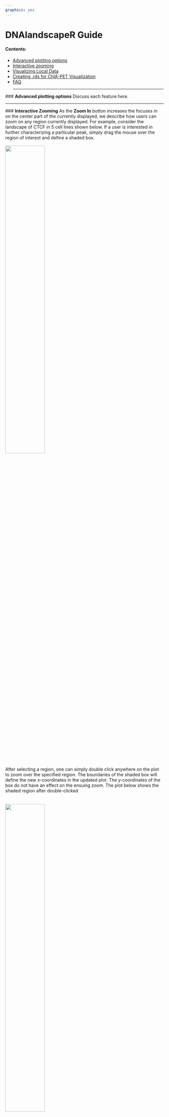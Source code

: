 ```yaml
---
graphics: yes
---
```

# **DNAlandscapeR Guide**
#### **Contents:**
* [Advanced plotting options](#apo)
* [Interactive zooming](#iz)
* [Visualizing Local Data](#uld)
* [Creating .rds for ChIA-PET Visualization](#crL)
* [FAQ](#faq)
<hr>

<a name="apo"></a>
### **Advanced plotting options**
Discuss each feature here. 
<hr>
<a name="iz"></a>
### **Interactive Zooming**
As the **Zoom In** button increases the focuses in on the center part of the currently displayed, we describe how users can zoom on any region currently displayed. For example, consider the landscape of CTCF in 5 cell lines shown below. If a user is interested in further characterizing a particular peak, simply drag the mouse over the region of interest and define a shaded box. <br><br>
<img src="zoom1.png" width="50%" height="50%" />
<br><br>
After selecting a region, one can simply double click anywhere on the plot to zoom over the specified region. The boundaries of the shaded box will define the new x-coordinates in the updated plot. The y-coordinates of the box do not have an effect on the ensuing zoom. The plot below shows the shaded region after double-clicked
<br><br><br>
<img src="zoom2.png" width="50%" height="50%" /><br><br>
<hr>

<a name="uld"></a>
### **Visualizing Local Data**
While our browser provides a wide variety of epigenetic data for both mouse and human, users may wish to include their own data to visualize in the browser. **DNAlandscapeR** accepts the common data file formats (BedGraph, BigWig) for visualizing methylation, ChIP-Seq, RNA-Seq, and other quantiative regional data in addition to a new data format for ChIA-PET that we discuss [below](#crL) how to generate. The **Upload** tab contains the following input parameters to add local data to **DNAlandscapeR**:
* Specify organism-- Choose which genome build (human/mouse) to visualize the new data alongside.
* Add file-- Choose the local file to be uploaded to **DNAlandscapeR**. The selected file will not be imported into the browser until later input options are specified and the **Add** button is pressed. 
* Specify track name-- The text entry will define the name of the added track both in the plotting and in the dropdown selection.
* Data type-- Identify the file type (we do not infer the type from upload). ChIP-Seq, RNA-Seq, and other quantiative regional data should be specified as ReadDepth.
* **Add**-- The local file will hosted in browser alongside the other pre-loaded datasets. A user can confirm the configuration of the local addition in the data frame listed on the main panel of the page. 

<hr>
<a name="crL"></a>
### **Creating .rds for ChIA-PET Visualization**
Here, we walkthrough the creation of a new data format for visualizing DNA loops from ChIA-PET experiments. Specifically, the browser plots S4 `loops` objects that are produced from the R package [diffloop](https://bioconductor.org/packages/release/bioc/html/diffloop.html). As diffloop does not process the raw .fastq reads, we recommend using the [mango](https://github.com/dphansti/mango) preprocessing pipeline. Here, we provide a working example of how the K562_1-POL2 track was generated from the [raw sequencing data](http://www.ncbi.nlm.nih.gov/sra?term=SRX107352).
<br>
First, one needs to download the .fastq files, which can achieved by installing the [SRA Toolkit](https://github.com/ncbi/sra-tools/wiki/HowTo:-Binary-Installation). Once this software is installed, the following command will download the paired end read .fastq files--
```
fastq-dump --split-files SRR372747
```
The following command executes the mango ChIA-PET preprocessing pipeline once all dependencies are installed and each of the four files below are in the local directory. 
```
Rscript mango.R --fastq1 SRR372747_1.fastq --fastq2 SRR372747_2.fastq --prefix K562_1-POL2 --argsfile encode.mango.argsfile
```
where the specified .argsfile that corresponds to this particular sample follows-- <br>
`cat encode.mango.argsfile`
```
bowtieref         = ~/bowtie_index/hg19/hg19
bedtoolsgenome    = ~/bedtoolsgenome/human.hg19.genome
LinkerA           = GGCCGCGATATCGGATCCAAC
LinkerB           = GGCCGCGATATATGATCCAAC
chromexclude      = chrM,chrY
verboseoutput     = FALSE
reportallpairs    = TRUE
minPETS           = 1
```
On a high-performance cluster, this pre-processing step should take ~1 hour to complete. Several files are generated alongside the mango output, but we'll use the K562_1-POL2.interactions.all.mango, which should look something like this-- <br>

`head -3 K562_1-POL2.interactions.all.mango`
```
chr1	110438084	110439363	chr1	110443836	110445275	1	1
chr1	110438084	110439363	chr1	110526778	110528641	1	1
chr1	110443836	110445275	chr1	110452776	110454236	2	1
```
Add diffloop script and annotation files + awk commands
<hr>
<a name="faq"></a>
### **FAQ**
#### **What are the build of the genomes in DNAlandscapeR?**
The current build of **DNAlandscapeR** is hg19 for human and mm9 for mouse. All epigenetic tracks and gene annotations pre-loaded in the browser utilize these coordinates.<br><br>

#### **How do I access the data pre-loaded into the browser?**
All datasets can be downloaded from our [open-source repository](https://github.com/aryeelab/DNAlandscapeR).<br><br>

#### **I want to use a plot similar to what I made in DNAlandscapeR for a paper/presentation/etc., but I need greater control over the plot characteristics. What do I do?**
Our browser makes extensive use of the [Sushi](https://www.bioconductor.org/packages/release/bioc/html/Sushi.html) package in rendering images. We recommend that users use our source code and data in a local R environment alongside this library to generate more specialized plots. <br><br>

#### **What do the colors mean in the loop plots?**
Consistent with [diffloop](https://bioconductor.org/packages/release/bioc/html/diffloop.html), blue loops are 'CTCF loops', red loops are 'Enhancer-Promoter loops', and black loops have no special annotation. Check out the [walkthrough](#crL) for and the diffloop vignette for a better description of how these loops are colored. We note that black loops could still have biological annotation but were not identifed as using the current data processing. The Data Descriptions tab contains details on how individual samples were annotated and processed.<br><br>

#### **I'm tired of uploading my local data to visualize in the browser. Can I keep it in DNAlandscapeR permanently?**
Sure! We ask that you realize that our browser is open source, so your data will thus be accessible to other users as well. If you want to add a track to **DNAlandscapeR**, either submit a [pull request](https://github.com/aryeelab/DNAlandscapeR/compare?expand=1) that adds the file to the appropriate data directory and adds sufficient text to the sample description or contact <A HREF="mailto:caleblareau@g.harvard.edu">Caleb</A> to arrange for the inclusion of more data.
